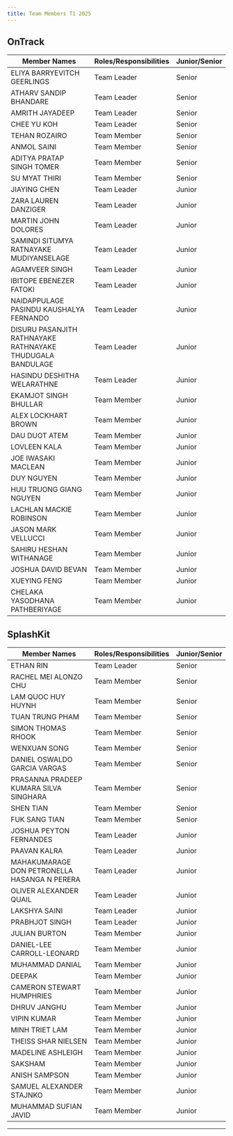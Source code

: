 ```yaml
---
title: Team Members T1 2025
---
```


## OnTrack

|Member Names                                              |Roles/Responsibilities|Junior/Senior|
|----------------------------------------------------------|----------------------|-------------|
|ELIYA BARRYEVITCH GEERLINGS                               |Team Leader           |Senior       |
|ATHARV SANDIP BHANDARE                                    |Team Leader           |Senior       |
|AMRITH JAYADEEP                                           |Team Leader           |Senior       |
|CHEE YU KOH                                               |Team Leader           |Senior       |
|TEHAN ROZAIRO                                             |Team Member           |Senior       |
|ANMOL SAINI                                               |Team Member           |Senior       |
|ADITYA PRATAP SINGH TOMER                                 |Team Member           |Senior       |
|SU MYAT THIRI                                             |Team Member           |Senior       |
|JIAYING CHEN                                              |Team Leader           |Junior       |
|ZARA LAUREN DANZIGER                                      |Team Leader           |Junior       |
|MARTIN JOHN DOLORES                                       |Team Leader           |Junior       |
|SAMINDI SITUMYA RATNAYAKE MUDIYANSELAGE                   |Team Leader           |Junior       |
|AGAMVEER SINGH                                            |Team Leader           |Junior       |
|IBITOPE EBENEZER FATOKI                                   |Team Leader           |Junior       |
|NAIDAPPULAGE PASINDU KAUSHALYA FERNANDO                   |Team Leader           |Junior       |
|DISURU PASANJITH RATHNAYAKE RATHNAYAKE THUDUGALA BANDULAGE|Team Leader           |Junior       |
|HASINDU DESHITHA WELARATHNE                               |Team Leader           |Junior       |
|EKAMJOT SINGH BHULLAR                                     |Team Member           |Junior       |
|ALEX LOCKHART BROWN                                       |Team Member           |Junior       |
|DAU DUOT ATEM                                             |Team Member           |Junior       |
|LOVLEEN KALA                                              |Team Member           |Junior       |
|JOE IWASAKI MACLEAN                                       |Team Member           |Junior       |
|DUY NGUYEN                                                |Team Member           |Junior       |
|HUU TRUONG GIANG NGUYEN                                   |Team Member           |Junior       |
|LACHLAN MACKIE ROBINSON                                   |Team Member           |Junior       |
|JASON MARK VELLUCCI                                       |Team Member           |Junior       |
|SAHIRU HESHAN WITHANAGE                                   |Team Member           |Junior       |
|JOSHUA DAVID BEVAN                                        |Team Member           |Junior       |
|XUEYING FENG                                              |Team Member           |Junior       |
|CHELAKA YASODHANA PATHBERIYAGE                            |Team Member           |Junior       |

## SplashKit

|Member Names                                   |Roles/Responsibilities|Junior/Senior|
|-----------------------------------------------|----------------------|-------------|
|ETHAN RIN                                      |Team Leader           |Senior       |
|RACHEL MEI ALONZO CHU                          |Team Member           |Senior       |
|LAM QUOC HUY HUYNH                             |Team Member           |Senior       |
|TUAN TRUNG PHAM                                |Team Member           |Senior       |
|SIMON THOMAS RHOOK                             |Team Member           |Senior       |
|WENXUAN SONG                                   |Team Member           |Senior       |
|DANIEL OSWALDO GARCIA VARGAS                   |Team Member           |Senior       |
|PRASANNA PRADEEP KUMARA SILVA SINGHARA         |Team Member           |Senior       |
|SHEN TIAN                                      |Team Member           |Senior       |
|FUK SANG TIAN                                  |Team Member           |Senior       |
|JOSHUA PEYTON FERNANDES                        |Team Leader           |Junior       |
|PAAVAN KALRA                                   |Team Leader           |Junior       |
|MAHAKUMARAGE DON PETRONELLA HASANGA N PERERA   |Team Leader           |Junior       |
|OLIVER ALEXANDER QUAIL                         |Team Leader           |Junior       |
|LAKSHYA SAINI                                  |Team Leader           |Junior       |
|PRABHJOT SINGH                                 |Team Leader           |Junior       |
|JULIAN BURTON                                  |Team Member           |Junior       |
|DANIEL-LEE CARROLL-LEONARD                     |Team Member           |Junior       |
|MUHAMMAD DANIAL                                |Team Member           |Junior       |
|DEEPAK                                         |Team Member           |Junior       |
|CAMERON STEWART HUMPHRIES                      |Team Member           |Junior       |
|DHRUV JANGHU                                   |Team Member           |Junior       |
|VIPIN KUMAR                                    |Team Member           |Junior       |
|MINH TRIET LAM                                 |Team Member           |Junior       |
|THEISS SHAR NIELSEN                            |Team Member           |Junior       |
|MADELINE ASHLEIGH                              |Team Member           |Junior       |
|SAKSHAM                                        |Team Member           |Junior       |
|ANISH SAMPSON                                  |Team Member           |Junior       |
|SAMUEL ALEXANDER STAJNKO                       |Team Member           |Junior       |
|MUHAMMAD SUFIAN JAVID                          |Team Member           |Junior       |

---